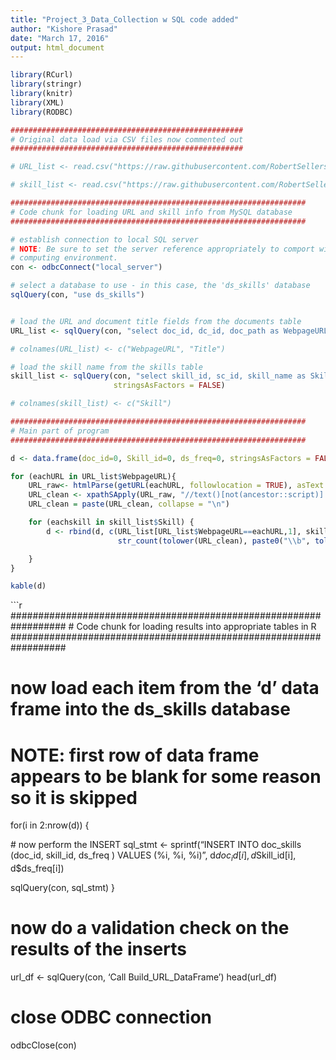 ```yaml
---
title: "Project_3_Data_Collection w SQL code added"
author: "Kishore Prasad"
date: "March 17, 2016"
output: html_document
---
```


```r
library(RCurl)
library(stringr)
library(knitr)
library(XML)
library(RODBC)
```

```r
####################################################
# Original data load via CSV files now commented out
####################################################

# URL_list <- read.csv("https://raw.githubusercontent.com/RobertSellers/SlackProjects/master/data/webpages.csv", stringsAsFactors = FALSE)

# skill_list <- read.csv("https://raw.githubusercontent.com/RobertSellers/SlackProjects/master/data/skills.csv", stringsAsFactors = FALSE)
```


```r
##################################################################
# Code chunk for loading URL and skill info from MySQL database
##################################################################

# establish connection to local SQL server
# NOTE: Be sure to set the server reference appropriately to comport with your own local 
# computing environment. 
con <- odbcConnect("local_server")

# select a database to use - in this case, the 'ds_skills' database
sqlQuery(con, "use ds_skills")


# load the URL and document title fields from the documents table
URL_list <- sqlQuery(con, "select doc_id, dc_id, doc_path as WebpageURL, doc_title as Title from documents where dc_id=2", stringsAsFactors = FALSE)

# colnames(URL_list) <- c("WebpageURL", "Title")

# load the skill name from the skills table
skill_list <- sqlQuery(con, "select skill_id, sc_id, skill_name as Skill from skills", 
                       stringsAsFactors = FALSE)

# colnames(skill_list) <- c("Skill")
```


```r
##################################################################
# Main part of program
##################################################################

d <- data.frame(doc_id=0, Skill_id=0, ds_freq=0, stringsAsFactors = FALSE)

for (eachURL in URL_list$WebpageURL){
    URL_raw<- htmlParse(getURL(eachURL, followlocation = TRUE), asText = T)
    URL_clean <- xpathSApply(URL_raw, "//text()[not(ancestor::script)] [not(ancestor::style)] [not(ancestor::noscript)] [not(ancestor::form)]", xmlValue)
    URL_clean = paste(URL_clean, collapse = "\n")

    for (eachskill in skill_list$Skill) {
        d <- rbind(d, c(URL_list[URL_list$WebpageURL==eachURL,1], skill_list[skill_list$Skill==eachskill,1],
                        str_count(tolower(URL_clean), paste0("\\b", tolower(eachskill), "\\b"))))        

    }
}

kable(d)
```


```r
##################################################################
# Code chunk for loading results into appropriate tables in R
##################################################################

# now load each item from the 'd' data frame into the ds_skills database
# NOTE: first row of data frame appears to be blank for some reason so it is skipped
for(i in 2:nrow(d)) {
  
  # now perform the INSERT
  sql_stmt <- sprintf("INSERT INTO doc_skills (doc_id, skill_id, ds_freq ) VALUES (%i, %i, %i)",
                      d$doc_id[i], d$Skill_id[i], d$ds_freq[i])
  
  sqlQuery(con, sql_stmt)
}


# now do a validation check on the results of the inserts
url_df <- sqlQuery(con, 'Call Build_URL_DataFrame')
head(url_df)

# close ODBC connection
odbcClose(con)
  